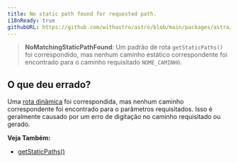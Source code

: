```yaml
---
title: No static path found for requested path.
i18nReady: true
githubURL: https://github.com/withastro/astro/blob/main/packages/astro/src/core/errors/errors-data.ts
---
```


> **NoMatchingStaticPathFound**: Um padrão de rota `getStaticPaths()` foi correspondido, mas nenhum caminho estático correspondente foi encontrado para o caminho requisitado `NOME_CAMINHO`.

## O que deu errado?

Uma [rota dinâmica](/pt-br/core-concepts/routing/#rotas-dinâmicas) foi correspondida, mas nenhum caminho correspondente foi encontrado para o parâmetros requisitados. Isso é geralmente causado por um erro de digitação no caminho requisitado ou gerado.

**Veja Também:**
-  [getStaticPaths()](/pt-br/reference/api-reference/#getstaticpaths)
